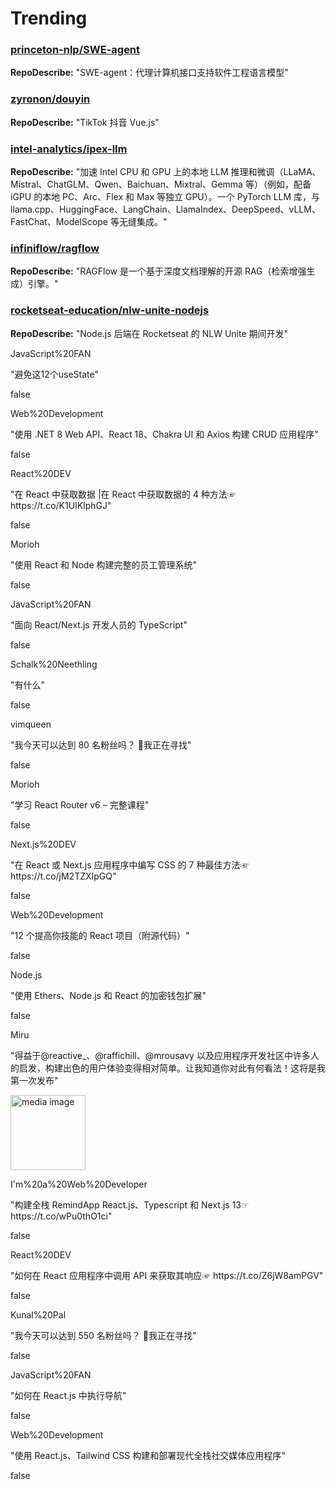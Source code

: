 
# Trending

### [princeton-nlp/SWE-agent](https://github.com/princeton-nlp/SWE-agent)
**RepoDescribe:** "SWE-agent：代理计算机接口支持软件工程语言模型"
  

### [zyronon/douyin](https://github.com/zyronon/douyin)
**RepoDescribe:** "TikTok 抖音 Vue.js"
  

### [intel-analytics/ipex-llm](https://github.com/intel-analytics/ipex-llm)
**RepoDescribe:** "加速 Intel CPU 和 GPU 上的本地 LLM 推理和微调（LLaMA、Mistral、ChatGLM、Qwen、Baichuan、Mixtral、Gemma 等）（例如，配备 iGPU 的本地 PC、Arc、Flex 和 Max 等独立 GPU）。一个 PyTorch LLM 库，与 llama.cpp、HuggingFace、LangChain、LlamaIndex、DeepSpeed、vLLM、FastChat、ModelScope 等无缝集成。"
  

### [infiniflow/ragflow](https://github.com/infiniflow/ragflow)
**RepoDescribe:** "RAGFlow 是一个基于深度文档理解的开源 RAG（检索增强生成）引擎。"
  

### [rocketseat-education/nlw-unite-nodejs](https://github.com/rocketseat-education/nlw-unite-nodejs)
**RepoDescribe:** "Node.js 后端在 Rocketseat 的 NLW Unite 期间开发"
  

<TwoColumnLayout>
  <div>
    <p>JavaScript%20FAN</p>
    <p>"避免这12个useState"</p>
  </div>
  false
</TwoColumnLayout>
  

<TwoColumnLayout>
  <div>
    <p>Web%20Development</p>
    <p>"使用 .NET 8 Web API、React 18、Chakra UI 和 Axios 构建 CRUD 应用程序"</p>
  </div>
  false
</TwoColumnLayout>
  

<TwoColumnLayout>
  <div>
    <p>React%20DEV</p>
    <p>"在 React 中获取数据 |在 React 中获取数据的 4 种方法☞ https://t.co/K1UIKlphGJ"</p>
  </div>
  false
</TwoColumnLayout>
  

<TwoColumnLayout>
  <div>
    <p>Morioh</p>
    <p>"使用 React 和 Node 构建完整的员工管理系统"</p>
  </div>
  false
</TwoColumnLayout>
  

<TwoColumnLayout>
  <div>
    <p>JavaScript%20FAN</p>
    <p>"面向 React/Next.js 开发人员的 TypeScript"</p>
  </div>
  false
</TwoColumnLayout>
  

<TwoColumnLayout>
  <div>
    <p>Schalk%20Neethling</p>
    <p>"有什么"</p>
  </div>
  false
</TwoColumnLayout>
  

<TwoColumnLayout>
  <div>
    <p>vimqueen</p>
    <p>"我今天可以达到 80 名粉丝吗？ 🙂我正在寻找"</p>
  </div>
  false
</TwoColumnLayout>
  

<TwoColumnLayout>
  <div>
    <p>Morioh</p>
    <p>"学习 React Router v6 – 完整课程"</p>
  </div>
  false
</TwoColumnLayout>
  

<TwoColumnLayout>
  <div>
    <p>Next.js%20DEV</p>
    <p>"在 React 或 Next.js 应用程序中编写 CSS 的 7 种最佳方法☞ https://t.co/jM2TZXIpGQ"</p>
  </div>
  false
</TwoColumnLayout>
  

<TwoColumnLayout>
  <div>
    <p>Web%20Development</p>
    <p>"12 个提高你技能的 React 项目（附源代码）"</p>
  </div>
  false
</TwoColumnLayout>
  

<TwoColumnLayout>
  <div>
    <p>Node.js</p>
    <p>"使用 Ethers、Node.js 和 React 的加密钱包扩展"</p>
  </div>
  false
</TwoColumnLayout>
  

<TwoColumnLayout>
  <div>
    <p>Miru</p>
    <p>"得益于@reactive_、@raffichill、@mrousavy 以及应用程序开发社区中许多人的启发，构建出色的用户体验变得相对简单。让我知道你对此有何看法！这将是我第一次发布"</p>
  </div>
  <img width="120" src="https://pbs.twimg.com/ext_tw_video_thumb/1775548659918327808/pu/img/UO2FWmrIYg3RGPUM.jpg" alt="media image" />
</TwoColumnLayout>
  

<TwoColumnLayout>
  <div>
    <p>I'm%20a%20Web%20Developer</p>
    <p>"构建全栈 RemindApp React.js、Typescript 和 Next.js 13☞ https://t.co/wPu0thO1ci"</p>
  </div>
  false
</TwoColumnLayout>
  

<TwoColumnLayout>
  <div>
    <p>React%20DEV</p>
    <p>"如何在 React 应用程序中调用 API 来获取其响应☞ https://t.co/Z6jW8amPGV"</p>
  </div>
  false
</TwoColumnLayout>
  

<TwoColumnLayout>
  <div>
    <p>Kunal%20Pal</p>
    <p>"我今天可以达到 550 名粉丝吗？ 🙂我正在寻找"</p>
  </div>
  false
</TwoColumnLayout>
  

<TwoColumnLayout>
  <div>
    <p>JavaScript%20FAN</p>
    <p>"如何在 React.js 中执行导航"</p>
  </div>
  false
</TwoColumnLayout>
  

<TwoColumnLayout>
  <div>
    <p>Web%20Development</p>
    <p>"使用 React.js、Tailwind CSS 构建和部署现代全栈社交媒体应用程序"</p>
  </div>
  false
</TwoColumnLayout>
  